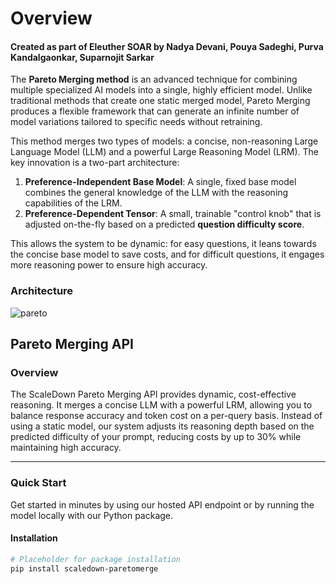 # Overview
#### Created as part of Eleuther SOAR by Nadya Devani, Pouya Sadeghi, Purva Kandalgaonkar, Suparnojit Sarkar

The **Pareto Merging method** is an advanced technique for combining multiple specialized AI models into a single, highly efficient model. Unlike traditional methods that create one static merged model, Pareto Merging produces a flexible framework that can generate an infinite number of model variations tailored to specific needs without retraining.

This method merges two types of models: a concise, non-reasoning Large Language Model (LLM) and a powerful Large Reasoning Model (LRM). The key innovation is a two-part architecture:
1.  **Preference-Independent Base Model**: A single, fixed base model combines the general knowledge of the LLM with the reasoning capabilities of the LRM.
2.  **Preference-Dependent Tensor**: A small, trainable "control knob" that is adjusted on-the-fly based on a predicted **question difficulty score**.

This allows the system to be dynamic: for easy questions, it leans towards the concise base model to save costs, and for difficult questions, it engages more reasoning power to ensure high accuracy.

### Architecture
![pareto](/pictures/pareto.png)

## Pareto Merging API

### Overview
The ScaleDown Pareto Merging API provides dynamic, cost-effective reasoning. It merges a concise LLM with a powerful LRM, allowing you to balance response accuracy and token cost on a per-query basis. Instead of using a static model, our system adjusts its reasoning depth based on the predicted difficulty of your prompt, reducing costs by up to 30% while maintaining high accuracy.

---
### Quick Start
Get started in minutes by using our hosted API endpoint or by running the model locally with our Python package.

#### Installation
```bash
# Placeholder for package installation
pip install scaledown-paretomerge
